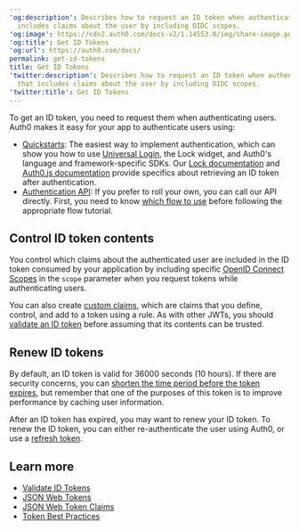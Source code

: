 ---
'og:description': Describes how to request an ID token when authenticating users that
  includes claims about the user by including OIDC scopes.
'og:image': https://cdn2.auth0.com/docs-v2/1.14553.0/img/share-image.png
'og:title': Get ID Tokens
'og:url': https://auth0.com/docs/
permalink: get-id-tokens
title: Get ID Tokens
'twitter:description': Describes how to request an ID token when authenticating users
  that includes claims about the user by including OIDC scopes.
'twitter:title': Get ID Tokens
---
To get an <Tooltip tip="ID Token: Credential meant for the client itself, rather than for accessing a resource." cta="View Glossary" href="/docs/glossary?term=ID+token">ID token</Tooltip>, you need to request them when authenticating users. Auth0 makes it easy for your app to authenticate users using:

* [Quickstarts](/docs/quickstarts): The easiest way to implement authentication, which can show you how to use [Universal Login](/docs/authenticate/login/auth0-universal-login), the Lock widget, and Auth0's language and framework-specific SDKs. Our [Lock documentation](/docs/libraries/lock) and [Auth0.js documentation](/docs/libraries/auth0js) provide specifics about retrieving an ID token after authentication.
* [Authentication API](https://auth0.com/docs/api/authentication): If you prefer to roll your own, you can call our API directly. First, you need to know [which flow to use](/docs/get-started/authentication-and-authorization-flow/which-oauth-2-0-flow-should-i-use) before following the appropriate flow tutorial.

## Control ID token contents

You control which claims about the authenticated user are included in the ID token consumed by your application by including specific [OpenID Connect Scopes](/docs/get-started/apis/scopes/openid-connect-scopes) in the `scope` parameter when you request tokens while authenticating users.

You can also create [custom claims](/docs/secure/tokens/json-web-tokens/json-web-token-claims), which are claims that you define, control, and add to a token using a rule. As with other <Tooltip tip="JSON Web Token (JWT): Standard ID Token format (and often Access Token format) used to represent claims securely between two parties." cta="View Glossary" href="/docs/glossary?term=JWTs">JWTs</Tooltip>, you should [validate an ID token](/docs/secure/tokens/id-tokens/validate-id-tokens) before assuming that its contents can be trusted.

## Renew ID tokens

By default, an ID token is valid for 36000 seconds (10 hours). If there are security concerns, you can [shorten the time period before the token expires](/docs/secure/tokens/id-tokens/update-id-token-lifetime), but remember that one of the purposes of this token is to improve performance by caching user information.

After an ID token has expired, you may want to renew your ID token. To renew the ID token, you can either re-authenticate the user using Auth0, or use a [refresh token](/docs/secure/tokens/refresh-tokens).

## Learn more

* [Validate ID Tokens](/docs/secure/tokens/id-tokens/validate-id-tokens)
* [JSON Web Tokens](/docs/secure/tokens/json-web-tokens)
* [JSON Web Token Claims](/docs/secure/tokens/json-web-tokens/json-web-token-claims)
* [Token Best Practices](/docs/secure/tokens/token-best-practices)